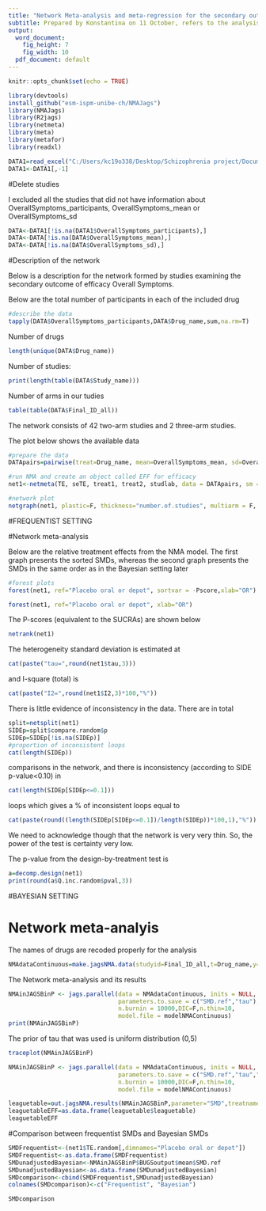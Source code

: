 ```yaml
---
title: "Network Meta-analysis and meta-regression for the secondary outcome of efficacy: Overall Symptoms"
subtitle: Prepared by Konstantina on 11 October, refers to the analysis in both frequentist and Bayesian setting
output:
  word_document:
    fig_height: 7
    fig_width: 10
  pdf_document: default
---
```


```r
knitr::opts_chunk$set(echo = TRUE)
```


```r
library(devtools)
install_github("esm-ispm-unibe-ch/NMAJags")
library(NMAJags)
library(R2jags)
library(netmeta)
library(meta)
library(metafor)
library(readxl)
```


```r
DATA1=read_excel("C:/Users/kc19o338/Desktop/Schizophrenia project/Documentation of Schizophrenia relapses/Analysis schizofrenia/Datasets/dataset_relapsefinal.xlsx", na="99999")
DATA1<-DATA1[,-1]
```
#Delete studies

I excluded all the studies that did not have information about OverallSymptoms_participants, OverallSymptoms_mean or OverallSymptoms_sd
```r
DATA<-DATA1[!is.na(DATA1$OverallSymptoms_participants),]
DATA<-DATA[!is.na(DATA$OverallSymptoms_mean),]
DATA<-DATA[!is.na(DATA$OverallSymptoms_sd),]
```

#Description of the network

Below is a description for the network formed by studies examining the secondary outcome of efficacy Overall Symptoms.

Below are the total number of participants in each of the included drug
```r
#describe the data
tapply(DATA$OverallSymptoms_participants,DATA$Drug_name,sum,na.rm=T)

```
Number of drugs
```r
length(unique(DATA$Drug_name))
```
Number of studies:
```r
print(length(table(DATA$Study_name)))
```

Number of arms in our tudies
```r
table(table(DATA$Final_ID_all))
```
The network consists of 42 two-arm studies and 2 three-arm studies.

The plot below shows the available data

```r
#prepare the data
DATApairs=pairwise(treat=Drug_name, mean=OverallSymptoms_mean, sd=OverallSymptoms_sd, n=OverallSymptoms_participants, data=DATA, sm="SMD", studlab=Final_ID_all, allstudies = TRUE)

#run NMA and create an object called EFF for efficacy
net1<-netmeta(TE, seTE, treat1, treat2, studlab, data = DATApairs, sm = "SMD", comb.random=TRUE, comb.fixed=FALSE, prediction=TRUE, ref="Placebo oral or depot")
```


```r

#network plot
netgraph(net1, plastic=F, thickness="number.of.studies", multiarm = F, points=T, col=1)
```

#FREQUENTIST SETTING

#Network meta-analysis 

Below are the relative treatment effects from the NMA model. 
The first graph presents the sorted SMDs, whereas the second graph presents the SMDs in the same order as in the Bayesian setting later 

```r

#forest plots
forest(net1, ref="Placebo oral or depot", sortvar = -Pscore,xlab="OR")

forest(net1, ref="Placebo oral or depot", xlab="OR")
```


The P-scores (equivalent to the SUCRAs) are shown below
```r
netrank(net1)
```


The heterogeneity standard deviation is estimated at
```r
cat(paste("tau=",round(net1$tau,3)))
```

and I-square (total) is 
```r
cat(paste("I2=",round(net1$I2,3)*100,"%"))
```


There is little evidence of inconsistency in the data. There are in total

```r
split=netsplit(net1) 
SIDEp=split$compare.random$p
SIDEp=SIDEp[!is.na(SIDEp)]
#proportion of inconsistent loops
cat(length(SIDEp))
```

comparisons in the network, and there is inconsistency (according to SIDE p-value<0.10) in

```r
cat(length(SIDEp[SIDEp<=0.1]))
```
loops which gives a % of inconsistent loops equal to
```r
cat(paste(round((length(SIDEp[SIDEp<=0.1])/length(SIDEp))*100,1),"%"))
```
We need to acknowledge though that the network is very very thin. So, the power of the test is certainty very low. 


The p-value from the design-by-treatment test is

```r
a=decomp.design(net1)
print(round(a$Q.inc.random$pval,3))
```
#BAYESIAN SETTING

# Network meta-analyis

The names of drugs are recoded properly for the analysis

```r
NMAdataContinuous=make.jagsNMA.data(studyid=Final_ID_all,t=Drug_name,y=OverallSymptoms_mean, sd=OverallSymptoms_sd, n=OverallSymptoms_participants,data=DATA,type="cont",reference = "Placebo oral or depot")

```


The Network meta-analysis and its results
```r

NMAinJAGSBinP <- jags.parallel(data = NMAdataContinuous, inits = NULL, 
                               parameters.to.save = c("SMD.ref","tau"), n.chains = 2, n.iter = 120000,
                               n.burnin = 10000,DIC=F,n.thin=10,
                               model.file = modelNMAContinuous)
print(NMAinJAGSBinP)


```
The prior of tau that was used is uniform distribution (0,5)

```r
traceplot(NMAinJAGSBinP)
```


```r
NMAinJAGSBinP <- jags.parallel(data = NMAdataContinuous, inits = NULL, 
                               parameters.to.save = c("SMD.ref","tau","SMD"), n.chains = 2, n.iter = 120000,
                               n.burnin = 10000,DIC=F,n.thin=10,
                               model.file = modelNMAContinuous)

leaguetable=out.jagsNMA.results(NMAinJAGSBinP,parameter="SMD",treatnames = sort(unique(DATA$Drug_name)),forestplot=F)
leaguetableEFF=as.data.frame(leaguetable$leaguetable)
leaguetableEFF
```

#Comparison between frequentist SMDs and Bayesian SMDs 

```r
SMDFrequentist<-(net1$TE.random[,dimnames="Placebo oral or depot"])
SMDFrequentist<-as.data.frame(SMDFrequentist)
SMDunadjustedBayesian<-NMAinJAGSBinP$BUGSoutput$mean$SMD.ref
SMDunadjustedBayesian<-as.data.frame(SMDunadjustedBayesian)
SMDcomparison<-cbind(SMDFrequentist,SMDunadjustedBayesian)
colnames(SMDcomparison)<-c("Frequentist", "Bayesian")

```

```r
SMDcomparison
```
